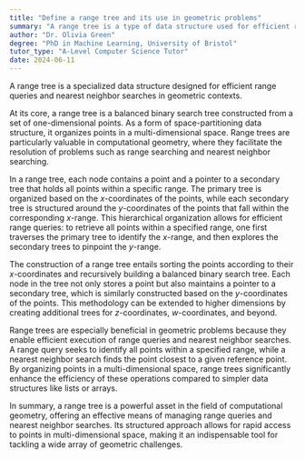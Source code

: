 ```yaml
---
title: "Define a range tree and its use in geometric problems"
summary: "A range tree is a type of data structure used for efficient range queries and nearest neighbour searches in geometric problems."
author: "Dr. Olivia Green"
degree: "PhD in Machine Learning, University of Bristol"
tutor_type: "A-Level Computer Science Tutor"
date: 2024-06-11
---
```


A range tree is a specialized data structure designed for efficient range queries and nearest neighbor searches in geometric contexts.

At its core, a range tree is a balanced binary search tree constructed from a set of one-dimensional points. As a form of space-partitioning data structure, it organizes points in a multi-dimensional space. Range trees are particularly valuable in computational geometry, where they facilitate the resolution of problems such as range searching and nearest neighbor searching.

In a range tree, each node contains a point and a pointer to a secondary tree that holds all points within a specific range. The primary tree is organized based on the $x$-coordinates of the points, while each secondary tree is structured around the $y$-coordinates of the points that fall within the corresponding $x$-range. This hierarchical organization allows for efficient range queries: to retrieve all points within a specified range, one first traverses the primary tree to identify the $x$-range, and then explores the secondary trees to pinpoint the $y$-range.

The construction of a range tree entails sorting the points according to their $x$-coordinates and recursively building a balanced binary search tree. Each node in the tree not only stores a point but also maintains a pointer to a secondary tree, which is similarly constructed based on the $y$-coordinates of the points. This methodology can be extended to higher dimensions by creating additional trees for $z$-coordinates, $w$-coordinates, and beyond.

Range trees are especially beneficial in geometric problems because they enable efficient execution of range queries and nearest neighbor searches. A range query seeks to identify all points within a specified range, while a nearest neighbor search finds the point closest to a given reference point. By organizing points in a multi-dimensional space, range trees significantly enhance the efficiency of these operations compared to simpler data structures like lists or arrays.

In summary, a range tree is a powerful asset in the field of computational geometry, offering an effective means of managing range queries and nearest neighbor searches. Its structured approach allows for rapid access to points in multi-dimensional space, making it an indispensable tool for tackling a wide array of geometric challenges.
    